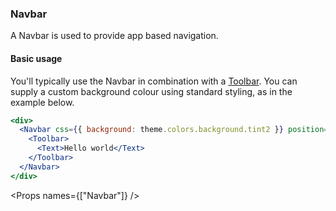 
<Nav title="Navbar" />
<SEO title="Navbar" />

<Container>
<Article sidebar={[
  { id: 'Navbar', name: 'Navbar'},
  { id: 'Basic usage', name: 'Basic usage' },
  { id: 'Props', name: 'Props' }
]}>

# Navbar

A Navbar is used to provide app based navigation.

#### Basic usage

You'll typically use the Navbar in combination with a [Toolbar](/components/toolbar). You can supply a custom background colour using standard styling, as in the example below.

```jsx
<div>
  <Navbar css={{ background: theme.colors.background.tint2 }} position="static">
    <Toolbar>
      <Text>Hello world</Text>
    </Toolbar>
  </Navbar>
</div>
```

<Props names={["Navbar"]} />

</Article>
</Container>
